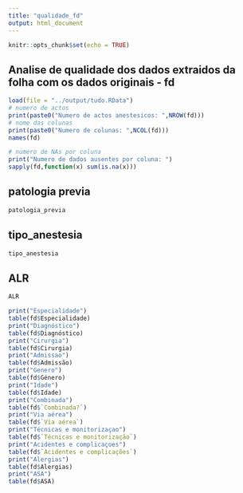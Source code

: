 ```yaml
---
title: "qualidade_fd"
output: html_document
---
```


```r
knitr::opts_chunk$set(echo = TRUE)
```

## Analise de qualidade dos dados extraidos da folha com os dados originais - fd



```r
load(file = "../output/tudo.RData")
# numero de actos
print(paste0("Numero de actos anestesicos: ",NROW(fd)))
# nome das colunas
print(paste0("Numero de colunas: ",NCOL(fd)))
names(fd)

# numero de NAs por coluna
print("Numero de dados ausentes por coluna: ")
sapply(fd,function(x) sum(is.na(x)))


```


## patologia previa
```r
patologia_previa
```
## tipo_anestesia
```r
tipo_anestesia
```
## ALR
```r
ALR
```
```r
print("Especialidade")
table(fd$Especialidade)
print("Diagnóstico")
table(fd$Diagnóstico)
print("Cirurgia")
table(fd$Cirurgia)
print("Admissao")
table(fd$Admissão)
print("Genero")
table(fd$Género)
print("Idade")
table(fd$Idade)
print("Combinada")
table(fd$`Combinada?`)
print("Via aérea")
table(fd$`Via aérea`)
print("Técnicas e monitorizaçao")
table(fd$`Técnicas e monitorização`)
print("Acidentes e complicaçoes")
table(fd$`Acidentes e complicações`)
print("Alergias")
table(fd$Alergias)
print("ASA")
table(fd$ASA)
```

